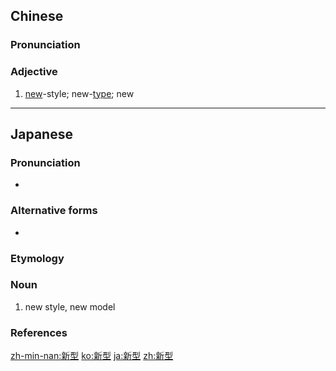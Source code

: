==Chinese==
{{zh-forms}}

===Pronunciation===
{{zh-pron
|m=xīnxíng
|c=san1 jing4
|mn=sin-hêng
|cat=a
}}

===Adjective===
{{zh-adj}}

# {{lb|zh|attributive}} [[new]]-style; new-[[type]]; new

----

==Japanese==
{{ja-kanjitab|しん|かた|k2=がた|r=y|yomi=ok}}

===Pronunciation===
* {{ja-pron|しんがた|y=j|acc=0|acc_ref=NHK}}

===Alternative forms===
* {{l|ja|新形}}

===Etymology===
{{prefix|新|型|lang=ja|t1=new|t2=model|sort=かた'}}

===Noun===
{{ja-noun|しんがた}}

# new style, new model

===References===
<references/>

[[zh-min-nan:新型]]
[[ko:新型]]
[[ja:新型]]
[[zh:新型]]